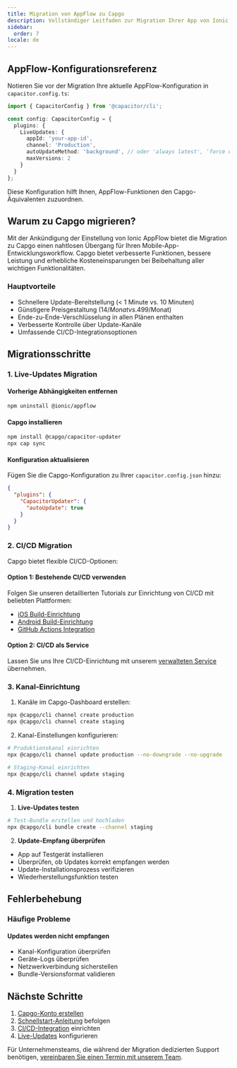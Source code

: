 ```yaml
---
title: Migration von AppFlow zu Capgo
description: Vollständiger Leitfaden zur Migration Ihrer App von Ionic AppFlow zu Capgo
sidebar:
  order: 7
locale: de
---
```


## AppFlow-Konfigurationsreferenz

Notieren Sie vor der Migration Ihre aktuelle AppFlow-Konfiguration in `capacitor.config.ts`:

```typescript
import { CapacitorConfig } from '@capacitor/cli';

const config: CapacitorConfig = {
  plugins: {
    LiveUpdates: {
      appId: 'your-app-id',
      channel: 'Production',
      autoUpdateMethod: 'background', // oder 'always latest', 'force update'
      maxVersions: 2
    }
  }
};
```

Diese Konfiguration hilft Ihnen, AppFlow-Funktionen den Capgo-Äquivalenten zuzuordnen.

## Warum zu Capgo migrieren?

Mit der Ankündigung der Einstellung von Ionic AppFlow bietet die Migration zu Capgo einen nahtlosen Übergang für Ihren Mobile-App-Entwicklungsworkflow. Capgo bietet verbesserte Funktionen, bessere Leistung und erhebliche Kosteneinsparungen bei Beibehaltung aller wichtigen Funktionalitäten.

### Hauptvorteile
- Schnellere Update-Bereitstellung (< 1 Minute vs. 10 Minuten)
- Günstigere Preisgestaltung (14$/Monat vs. 499$/Monat)
- Ende-zu-Ende-Verschlüsselung in allen Plänen enthalten
- Verbesserte Kontrolle über Update-Kanäle
- Umfassende CI/CD-Integrationsoptionen

## Migrationsschritte

### 1. Live-Updates Migration

#### Vorherige Abhängigkeiten entfernen
```bash
npm uninstall @ionic/appflow
```

#### Capgo installieren
```bash
npm install @capgo/capacitor-updater
npx cap sync
```

#### Konfiguration aktualisieren
Fügen Sie die Capgo-Konfiguration zu Ihrer `capacitor.config.json` hinzu:
```json
{
  "plugins": {
    "CapacitorUpdater": {
      "autoUpdate": true
    }
  }
}
```

### 2. CI/CD Migration

Capgo bietet flexible CI/CD-Optionen:

#### Option 1: Bestehende CI/CD verwenden
Folgen Sie unseren detaillierten Tutorials zur Einrichtung von CI/CD mit beliebten Plattformen:
- [iOS Build-Einrichtung](https://capgo.app/blog/automatic-capacitor-ios-build-github-action/)
- [Android Build-Einrichtung](https://capgo.app/blog/automatic-capacitor-android-build-github-action/)
- [GitHub Actions Integration](https://capgo.app/blog/automatic-capacitor-ios-build-github-action/)

#### Option 2: CI/CD als Service
Lassen Sie uns Ihre CI/CD-Einrichtung mit unserem [verwalteten Service](https://cal.com/team/capgo/mobile-ci-cd-done-for-you) übernehmen.

### 3. Kanal-Einrichtung

1. Kanäle im Capgo-Dashboard erstellen:
```bash
npx @capgo/cli channel create production
npx @capgo/cli channel create staging
```

2. Kanal-Einstellungen konfigurieren:
```bash
# Produktionskanal einrichten
npx @capgo/cli channel update production --no-downgrade --no-upgrade

# Staging-Kanal einrichten
npx @capgo/cli channel update staging
```

### 4. Migration testen

1. **Live-Updates testen**
```bash
# Test-Bundle erstellen und hochladen
npx @capgo/cli bundle create --channel staging
```

2. **Update-Empfang überprüfen**
- App auf Testgerät installieren
- Überprüfen, ob Updates korrekt empfangen werden
- Update-Installationsprozess verifizieren
- Wiederherstellungsfunktion testen

## Fehlerbehebung

### Häufige Probleme

#### Updates werden nicht empfangen
- Kanal-Konfiguration überprüfen
- Geräte-Logs überprüfen
- Netzwerkverbindung sicherstellen
- Bundle-Versionsformat validieren

## Nächste Schritte

1. [Capgo-Konto erstellen](/register/)
2. [Schnellstart-Anleitung](/docs/getting-started/quickstart/) befolgen
3. [CI/CD-Integration](/docs/getting-started/cicd-integration/) einrichten
4. [Live-Updates](/docs/live-updates/) konfigurieren

Für Unternehmensteams, die während der Migration dedizierten Support benötigen, [vereinbaren Sie einen Termin mit unserem Team](https://cal.com/team/capgo/capgo-enterprise-inquiry).
